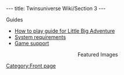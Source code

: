 ---
title: Twinsuniverse Wiki/Section 3
---

<div class="fpbox mobilecollapsible" id="fpguides"><!-- BEGIN Guides box-->
<div class="heading desktopleft mobileleft">Guides</div>
<div class="body bigmobilelinks">
* [[How to play guide for Little Big Adventure]]
* [[System requirements]]
* [[Support|Game support]]
</div>
</div><!--END Guides box-->

<!-- BEGIN Images box -->
<div class="fpbox" style="text-align: center;">
<div class="heading">Featured Images</div>
<div class="body">
{{Featured images}}
</div>
</div>
<!-- END Images box--

<div class="fpbox mobilecollapsible" id="fptwitter"><-- BEGIN Twitter box--
<div class="heading desktopcenter mobileleft">Twitter</div>
<div class="body" style="height: 310px; text-align: center;">
{{Twitter}}
</div>
</div><--END Twitter box--><noinclude>

[[Category:Front page]]</noinclude>